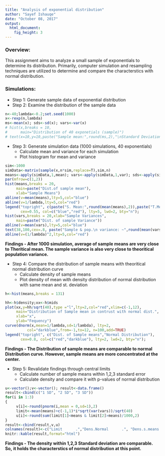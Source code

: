 ```yaml
---
title: "Analysis of exponential distribution"
author: "Sayef Ishauqe"
date: "October 08, 2017"
output: 
  html_document: 
    fig_height: 3
---
```


### Overview: 
This assignment aims to analyze a small sample of exponentials to determine its
distribution. Primarily, computer simulation and resampling techniques are 
utilized to determine and compare the characterstics with normal distribution.

### Simulations: 
* Step 1: Generate sample data of exponential distribution
* Step 2: Examine the distribution of the sample data
```r
n<-40;lambda<-0.2;set.seed(1000)
x<-rexp(n,lambda)
ms<-mean(x); sds<-sd(x); vars<-var(x)
# hist(x,breaks = 10, 
#      main="Distribution of 40 exponetials (sample)")
# text(x=10,y=10,paste("Sample mean:",round(ms,2),"\nStandard Deviation:",round(sds,2)))
```

* Step 3: Generate simulation data (1000 simulations, 40 exponentials)
     + Calculate mean and variance for each simulation
     + Plot histogram for mean and variance

```r
sim<-1000
simData<-matrix(sample(x,n*sim,replace=T),sim,n)
means<-apply(simData,1,mean); vars<-apply(simData,1,var); sds<-apply(simData,1,sd)
par(mfrow=c(1,2))
hist(means,breaks = 20,
     main=paste("Dist.of sample mean"),
     xlab="Sample Means")
abline(v=mean(means),lty=5,col="blue")
abline(v=1/lambda,lty=5,col="red")
legend("topright", c(paste("S. Mean:",round(mean(means),2)),paste("T.Mean:",1/lambda)),
       cex=0.55, col=c("blue","red"), lty=5, lwd=2, bty="n");
hist(vars,breaks = 20,xlab="Sample Variances",
     main=paste("Dist. of sample Variance"))
abline(v=mean(vars),lty=5,col="blue")
text(38,100,cex=.8, paste("Sample & pop.\n variance: ~",round(mean(vars),0)))
abline(v=(1/lambda)^2,lty=5,col="red")

```

**Findings - After 1000 simulation, average of sample means are very close to ** 
**Theritical mean. The sample variance is also very close to theoritical** 
**population variance.**

* Step 4: Compare the distribution of sample means with theoritical normal distribution curve
     + Calculate density of sample means
     + Plot density of mean with density distribution of normal distribution with same mean and st. deviation
     
```r
h<-hist(means,breaks = 131)
```

```r
hh<-h$density;xx<-h$mids
plot(xx,y=hh/sqrt(40),type ="l",lty=2,col="red",xlim=c(-1,12),
     main="Distribution of Sample mean in contrust with normal dist.",
     xlab="x",
     ylab="Fequency")
curve(dnorm(x,mean=1/lambda,sd=1/lambda), lty=2,
          col="darkblue",from=-1,to=12, n=100,add=TRUE)
legend("topright", c("Dist. of Sample means","Normal Distribution"),
       cex=0.8, col=c("red","darkblue"), lty=2, lwd=2, bty="n");

```

**Findings - The Distribution of sample means are comparable to normal**
**Distribution curve. However, sample means are more concentrated at the center.**

* Step 5: Revalidate findings through central limits
     + Calculate number of sample means within 1,2,3 standard error
     + Calculate density and compare it with p-values of normal distribution


```r
u<-vector();v<-vector(); result<-data.frame()
result<-cbind(c("1 SD", "2 SD", "3 SD"))
for(i in 1:3)
{
     v[i]<-round(pnorm(i,mean = 0,sd=1),2)
     limit<-mean(means)+c(-1,1)*i*sqrt(var(vars))/sqrt(40)
     u[i]<-round(sum(limit[1]<means & limit[2]>means)/1000,2)
}
result<-cbind(result,v,u)
colnames(result)<-c("Limit      .","Dens.Normal      .", "Dens.s.means   .")
knitr::kable(result,format="html")

```

**Findings - The density within 1,2,3 Standard deviation are comparable. So,**
**it holds the characterstics of normal distribution at this point. **